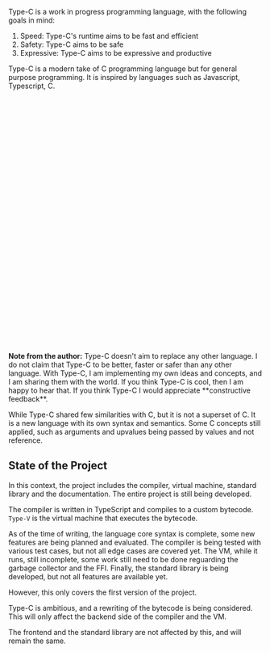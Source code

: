 Type-C is a work in progress programming language, with the following goals in mind:
1. Speed: Type-C's runtime aims to be fast and efficient
2. Safety: Type-C aims to be safe
3. Expressive: Type-C aims to be expressive and productive

Type-C is a modern take of C programming language but for general purpose programming.
It is inspired by languages such as Javascript, Typescript, C.


<div role="alert" className="alert striped1">
    <svg xmlns="http://www.w3.org/2000/svg" fill="none" viewBox="0 0 24 24" className="stroke-info shrink-0 w-6 h-6"><path strokeLinecap="round" strokeLinejoin="round" strokeWidth="2" d="M13 16h-1v-4h-1m1-4h.01M21 12a9 9 0 11-18 0 9 9 0 0118 0z"></path></svg>
    <span>
        <b>Note from the author:</b>
        Type-C doesn't aim to replace any other language. I do not claim that Type-C to be better, faster or safer than any other language.
        With Type-C, I am implementing my own ideas and concepts, and I am sharing them with the world.
        If you think Type-C is cool, then I am happy to hear that. If you think Type-C I would appreciate **constructive feedback**.
    </span>
</div>

While Type-C shared few similarities with C, but it is not a superset of C. It is a new language with its own syntax and semantics.
Some C concepts still applied, such as arguments and upvalues being passed by values and not reference.

## State of the Project

In this context, the project includes the compiler, virtual machine, standard library and the documentation.
The entire project is still being developed.

The compiler is written in TypeScript and compiles to a custom bytecode. `Type-V` is the virtual machine that executes the bytecode.

As of the time of writing, the language core syntax is complete, some new features are being planned and evaluated.
The compiler is being tested with various test cases, but not all edge cases are covered yet.
The VM, while it runs, still incomplete, some work still need to be done reguarding the garbage collector and the FFI.
Finally, the standard library is being developed, but not all features are available yet.

However, this only covers the first version of the project.

Type-C is ambitious, and a rewriting of the bytecode is being considered. This will only affect the backend side of
the compiler and the VM.

The frontend and the standard library are not affected by this, and will remain the same.

